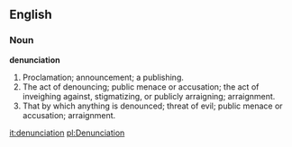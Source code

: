 ==English==

===Noun===

'''denunciation'''

#Proclamation; announcement; a publishing.
#The act of denouncing; public menace or accusation; the act of inveighing against, stigmatizing, or publicly arraigning; arraignment.
#That by which anything is denounced; threat of evil; public menace or accusation; arraignment.

[[it:denunciation]]
[[pl:Denunciation]]